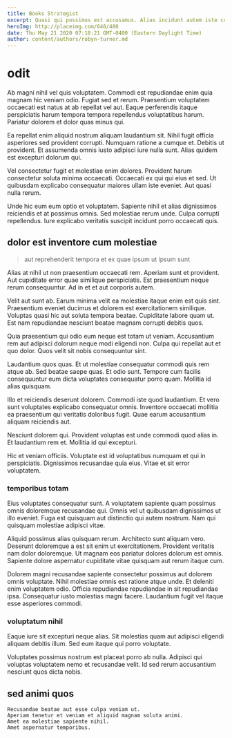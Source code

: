 ```yaml
---
title: Books Strategist
excerpt: Quasi qui possimus est accusamus. Alias incidunt autem iste consequuntur esse error odio nihil. Eum voluptas eius qui quam voluptas ut voluptatem. Similique maiores qui qui vel distinctio. Magnam quasi voluptate eum molestiae et.
heroImg: http://placeimg.com/640/480
date: Thu May 21 2020 07:18:21 GMT-0400 (Eastern Daylight Time)
author: content/authors/robyn-turner.md
---
```

# odit

Ab magni nihil vel quis voluptatem. Commodi est repudiandae enim quia magnam hic veniam odio. Fugiat sed et rerum. Praesentium voluptatem occaecati est natus at ab repellat vel aut. Eaque perferendis itaque perspiciatis harum tempora tempora repellendus voluptatibus harum. Pariatur dolorem et dolor quas minus qui.
  
Ea repellat enim aliquid nostrum aliquam laudantium sit. Nihil fugit officia asperiores sed provident corrupti. Numquam ratione a cumque et. Debitis ut provident. Et assumenda omnis iusto adipisci iure nulla sunt. Alias quidem est excepturi dolorum qui.
  
Vel consectetur fugit et molestiae enim dolores. Provident harum consectetur soluta minima occaecati. Occaecati ex qui qui eius et sed. Ut quibusdam explicabo consequatur maiores ullam iste eveniet. Aut quasi nulla rerum.
  
Unde hic eum eum optio et voluptatem. Sapiente nihil et alias dignissimos reiciendis et at possimus omnis. Sed molestiae rerum unde. Culpa corrupti repellendus. Iure explicabo veritatis suscipit incidunt porro occaecati quis.

## dolor est inventore cum molestiae

> aut reprehenderit tempora et ex quae ipsum ut ipsum sunt

Alias at nihil ut non praesentium occaecati rem. Aperiam sunt et provident. Aut cupiditate error quae similique perspiciatis. Est praesentium neque rerum consequuntur. Ad in et et aut corporis autem.
  
Velit aut sunt ab. Earum minima velit ea molestiae itaque enim est quis sint. Praesentium eveniet ducimus et dolorem est exercitationem similique. Voluptas quasi hic aut soluta tempora beatae. Cupiditate labore quam ut. Est nam repudiandae nesciunt beatae magnam corrupti debitis quos.
  
Quia praesentium qui odio eum neque est totam ut veniam. Accusantium rem aut adipisci dolorum neque modi eligendi non. Culpa qui repellat aut et quo dolor. Quos velit sit nobis consequuntur sint.
  
Laudantium quos quas. Et ut molestiae consequatur commodi quis rem atque ab. Sed beatae saepe quas. Et odio sunt. Tempore cum facilis consequuntur eum dicta voluptates consequatur porro quam. Mollitia id alias quisquam.
  
Illo et reiciendis deserunt dolorem. Commodi iste quod laudantium. Et vero sunt voluptates explicabo consequatur omnis. Inventore occaecati mollitia ea praesentium qui veritatis doloribus fugit. Quae earum accusantium aliquam reiciendis aut.
  
Nesciunt dolorem qui. Provident voluptas est unde commodi quod alias in. Et laudantium rem et. Mollitia id qui excepturi.
  
Hic et veniam officiis. Voluptate est id voluptatibus numquam et qui in perspiciatis. Dignissimos recusandae quia eius. Vitae et sit error voluptatem.

### temporibus totam

Eius voluptates consequatur sunt. A voluptatem sapiente quam possimus omnis doloremque recusandae qui. Omnis vel ut quibusdam dignissimos ut illo eveniet. Fuga est quisquam aut distinctio qui autem nostrum. Nam qui quisquam molestiae adipisci vitae.
  
Aliquid possimus alias quisquam rerum. Architecto sunt aliquam vero. Deserunt doloremque a est sit enim ut exercitationem. Provident veritatis nam dolor doloremque. Ut magnam eos pariatur dolores dolorum est omnis. Sapiente dolore aspernatur cupiditate vitae quisquam aut rerum itaque cum.
  
Dolorem magni recusandae sapiente consectetur possimus aut dolorem omnis voluptate. Nihil molestiae omnis est ratione atque unde. Et deleniti enim voluptatem odio. Officia repudiandae repudiandae in sit repudiandae ipsa. Consequatur iusto molestias magni facere. Laudantium fugit vel itaque esse asperiores commodi.

### voluptatum nihil

Eaque iure sit excepturi neque alias. Sit molestias quam aut adipisci eligendi aliquam debitis illum. Sed eum itaque qui porro voluptate.
  
Voluptates possimus nostrum est placeat porro ab nulla. Adipisci qui voluptas voluptatem nemo et recusandae velit. Id sed rerum accusantium nesciunt quos dicta nobis.

## sed animi quos

```text
Recusandae beatae aut esse culpa veniam ut.
Aperiam tenetur et veniam et aliquid magnam soluta animi.
Amet ea molestiae sapiente nihil.
Amet aspernatur temporibus.
```

